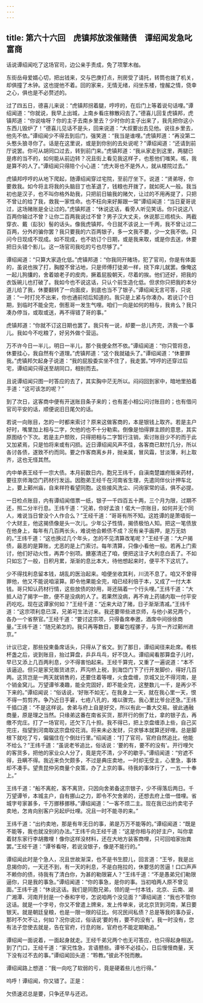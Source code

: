 ```yaml
---
---
---
```

title: 第六十六回　虎镇邦放泼催赌债　谭绍闻发急叱富商
---



话说谭绍闻吃了这场官司，边公亲手责成，免了项擎木枷。

东街岳母爱婿心切，把出钱来，交与巴庚打点，刑房受了请托，转筒也拨了机关，却俱撞了木钟。这也提他不着。回的家来，无情无绪，闷坐东楼，惶赧之情，侥幸之心，俱也是不必赘述的。

过了四五日，德喜儿来说：“虎镇邦拐着腿，哼哼的，在后门上等着说句话哩。”谭绍闻道：“你就说，我早上出城，上南乡看庄稼散闷去了。”德喜儿回复虎镇邦，虎镇邦道：“你说啥呀？你的主子去南乡里去？少时你的主子出来了，我先把你这小东西儿毁炉了！”德喜儿见话不是头，回来说道：“大叔要出去见他。说往乡里去，他先不依。”谭绍闻少不得去到后门，强笑道：“我当是谁哩。”虎镇邦道：“再没第二头憨头狼寻你了。话是在这里说，或是到你别的去处说呢？”谭绍闻道：“还请到前厅说罢。你可从胡同口过去，转到前门来。”虎镇邦道：“我从家走到这里，两腿已是疼的当不的，如何能从前边转？况且街上看见我这样子，也惹他们嗤笑。咳，我是算不的人了。”谭绍闻只得陪个小心道：“虎大哥也不是外人，就从楼院过去。”

虎镇邦哼哼的从地下爬起，随谭绍闻穿过宅院，至前厅坐下。说道：“贤弟呀，你要救我。如今将主将我的头脑目丁也革退了，钱粮也开拨了，就如死人一般。我当初也是汉子，也不叫你格外助我，只把前日输我的赌欠，让过的不用再提了，只把不曾让的给了我，救我一家性命。也不枉向来好厮跟一常”谭绍闻道：“当日夏哥说过，这场赌账是全让过的。”虎镇邦道：“休说这话，看旁人听见笑话。你只说这八百两你输过不曾？让你二百两我说过不曾？男子汉大丈夫，休说那三绺梳头、两截穿衣、戴（髟狄）髻的话头。像我虎镇邦，今日就不该说上一千两，我不曾让过二百两，分外的骗你罢？我只要我的六百两银子，多一文我不要，少一文我不依。只问今日现成不现成。如不现成，也不妨订个日期，或是我来取，或是你去送，休要把日头错个影儿。这一场官司我吃的亏也尽够了。”

谭绍闻道：“只算大家造化低。”虎镇邦道：“你我同开赌场，犯了官司，你是有体面的，虽说也挨了打，胸膛不曾沾地，只是师傅打徒弟一样，挠下痒儿就罢。像俺这一起儿狗攮的，舍着娘老子的皮肉，撅着屁股朝天，尽着的挨。他们还好，把我的衣饭碗儿也打破了。我如今也不说这话，只认个前生造化低。但求你只把我的本分道儿给了我，休要翻转了一向面皮，到底也当不了银子。”谭绍闻无言可答，只说道：“一时打兑不出来，你也通前彻后知道的。我只是上紧与你凑办。若说订个日期，到临时不能全完，倒惹哥一发生气哩。咱们一向是如何的相与，我肯么？我只凑办停当，或取或送，再不得错了哥的事。”

虎镇邦道：“你就不订这日期也罢了。我只有一说，却要一总儿齐完，济我一个事儿。我如今不吃粮了，好另外做个营运。

万不许今日一半儿，明日一半儿，那个我便全然不依。”谭绍闻道：“你只管将息，休要挂心，我自然有个道理。”虎镇邦道：“这个我就磕头了。”谭绍闻道：“休要罪我。”虎镇邦欠起身子说道：“我的屁股委实坐不住了，我走罢。”哼哼的还穿过后宅，谭绍闻只得送至胡同口，相别而去。

且说谭绍闻只图一时答应的去了，其实胸中茫无所以。闷闷回到家中，暗地里拍着手道：“这可该怎的呢？”

到了次日，这客商中便有开送账目条子来的；也有差小相公问讨账目的；也有借问官司平安的话，顺便说旧日尾欠的话。

若说一向账目，怎的一时都来索讨？原来这做客商的，本是银钱上取齐。若是主户好时，嘴里加上相与二字，欠他的也不十分勒索。倒像是怕得罪主顾的意思，其实原图结个下次。若是主户颓败，只得把相与二字暂行注销，索讨账目少不的而于此又加紧焉，只是怕将来或有闪损。近日谭绍闻风声不佳，各客商已默忖几分，所以各讨各债，遂致不约而同。要之作客商离乡井，抛亲属，冒风霜，甘淡薄，利上取齐，这也无怪其然。

内中单表王经千一宗大债。本月前数日内，胞兄王纬千，自滇南楚雄府贩来药材，要往京师海岱门药材行发运。因胞弟王经千在河南省生理，先遣同伴伙计押车北上，要上鄚州庙，自来祥符看望同胞。这些接风洗尘、问询家常的话，俱不必提。

一日检点账目，内有谭绍闻借票一纸，银子一千四百五十两，三个月为限，过期不还，照二分半行息。王纬千道：“兄弟，你好孟浪！偌大一宗账目，如何并无个同人，难说当日曾没个人作合么？”王经千道：“哥哥有所不知。这姓谭的是萧墙街一个大财主，他这揭债像是头一次儿。少年公子性情，揭债极怕人知。把这一笔债放在他身上，每年有几百两长头，难说他会赖债不成？况有亲手画押，是万无妨的。”王纬千道：“这也换过几个年头，怎的不见清算改笔呢？”王经千道：“大户揭债，最恶的是算账，尤恶的是上门索讨。每年清算，只像小看他一般。若再上门索讨，他们好动火性，再弄个别项。搪塞清还了咱，便把这注子大利息白丢了。不如只如忘了一般，日积月累，渐渐的息比本大，待他想起来时，便平不下这坑了。

少不得找利息留本钱，胡乱的医治起来。咱便坐收其利，川流不息了。咱又不曾得罪他，他又不能说咱滚算。即令他果能全完，咱已经利倍于本，又成了一付大本钱。哥只知认药材行情，这些放债的妙用，哥还隔着一个行头哩。”王纬千道：“大抵人动了揭字一款，便不是没病的人了。若果然没病，再不肯上药铺内取一付平安药吃吃。现在这谭家何如？”王经千道：“近来大动了赌，日子渐渐清减。”王纬千道：“这宗项利息已深，兄弟可生法讨来。我还要带些进京师，与他小弟兄两个，各办一个省祭官。”王经千道：“要讨这宗项，只得备席奉邀，酒席中间徐徐商量。”王纬千道：“随兄弟怎的。我只再等数日，要雇包程骡子，与货一齐过鄚州进京。”

计议已定，那些投柬备席话头，只得从了省文。到了那日，谭绍闻径来赴席。肴核杯盏之后，说到账目，抬过算盘，乒乒乓乓，好不饶人。谭绍闻看那算盘子儿时，早已又添上几百两利息，少不得害怕起来。王经千算完，又重了一遍说道：“本不该逼迫。但只是家兄贩货进京，芦沟桥上税，到海岱门下了行开发脚价，得好几百两。这货岂是一两天就销售的，还要住着等哩，火食盘缠，京城又比不得河南，是个销金窝儿。万望谭爷凑趣，能全完固好，即不能全完，这整数儿一千，是再少不下来的。”谭绍闻说：“俗话说，‘好账不如无’。在我身上一天，就在我心里一天，恨不得一剪剪齐。争乃近日手窘，七疮八孔的，难以骤完。我心里比爷台还急。”王纬千插口道：“不是这样说。舍弟与府上自是好交，所以有此一番大交易。彼此通融商量，原是理之当然。只缘弟这番在南省买货，那开行的倒了灶，拿的银子去，再缴不完庄。打了一场官司，还欠下几十担。我不得已，把上京盘缠添上些，自己买完庄，指望到河南取这宗盘绞花消。将来未必发财，只求够本就算还好哩。总是脚根下就吃了亏，偏偏住在个倒灶行里。”绍闻道：“打了官司，官府自然追比，他能不给么？”王纬千道：“虽说老爷追比，俗话说：‘要的有，要不的没有’。开行哩欠的客货多，把他的家业众人分了，竟是完不清，少不的歇手。”谭绍闻道：“穷遮不得，丑瞒不得。我近来负欠颇多，不过是典庄卖地，一时却无受主，心里急，事体却不凑手。望贵昆仲另商量个良策，办了上京的事。待我的事体行了，一五一十奉上。”

王纬千道：“船不离舵，客不离货，只因向舍弟备这宗银子，少不得落后两日。千万望谭爷，本城主户，自有挪山之力，即令不欠舍弟的，还想去府上借一借哩。省城字号家甚多，千万挪移挪移。”谭绍闻道：“一客不烦二主。现在我已出约卖宅子卖地，怎肯向别客户另起炉灶哩。况且一时不能寻的来。”

王纬千道：“出约卖地，那是有年无日的事，弟是万万不能等的。”谭绍闻道：“既是不能等，我也就没别的办法。”王纬千向王经千道：“这是你相与的好主户，叫你拿着财东家行李胡撒哩！像你这样没材料，还在大地方装客商哩，只可回咱家抬粪罢。”王经千道：“谭爷看呀，若说没银子，像是不能行的。”

谭绍闻此时是个急人，况且世故渐深，也不是书生腔儿，回言道：“王爷，我是出息揭你的，一天还不到，有一天的利息，不是白拖拉的，休要恁的苦逼！口口声声不赖你的债，待我有了清白你，为甚的勒限窘人？”王纬千道：“不是愚弟兄们勒限逼你，只是我的事急。”谭绍闻道：“你的事急，是你的事。当初咱两人原不曾见面。”王纬千道：“休说这话。我们是同胞兄弟，领的是一付本钱，北京、云南、湖广湘潭、河南开封是一个泰和字号，怎说咱两个没见面？”谭绍闻道：“我也不管你这话。就是一个字号，你又不曾遣上牌来，发上传单来，说北京货到河南，某日要银天。就是朝廷皇粮，也是一限一限的征比。何况民间私债？总是等我的事办妥，那时不欠不让，何如？况你说过，俗话说‘要的有，要不的没有’。我一时没有，您有法子您使去就是，告在官府，行息的账，官府也不能定期勒追。”

谭绍闻一面说着，一面起身就走。王经千弟兄两个也无可答应，也只得起身相送。到了门口，王经千道：“家兄性急，言语戆些。谭爷不必挂心，日后慢慢商量，天下没有过不去的事。”谭绍闻回头道：“聆教。”彼此不悦而散。

谭绍闻路上想道：“我一向吃了软弱的亏，竟是硬着些儿也行得。”

呜呼！谭绍闻，你又错了。正是：

欠债速迟总是要，只争还早与还迟。